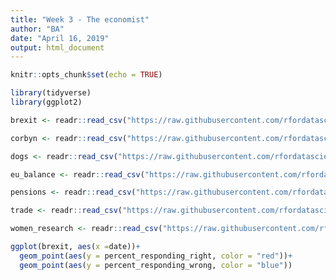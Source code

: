 ```yaml
---
title: "Week 3 - The economist"
author: "BA"
date: "April 16, 2019"
output: html_document
---
```


```r
knitr::opts_chunk$set(echo = TRUE)
```

```r

library(tidyverse)
library(ggplot2)

```


```r
brexit <- readr::read_csv("https://raw.githubusercontent.com/rfordatascience/tidytuesday/master/data/2019/2019-04-16/brexit.csv")

corbyn <- readr::read_csv("https://raw.githubusercontent.com/rfordatascience/tidytuesday/master/data/2019/2019-04-16/corbyn.csv")

dogs <- readr::read_csv("https://raw.githubusercontent.com/rfordatascience/tidytuesday/master/data/2019/2019-04-16/dogs.csv")

eu_balance <- readr::read_csv("https://raw.githubusercontent.com/rfordatascience/tidytuesday/master/data/2019/2019-04-16/eu_balance.csv")

pensions <- readr::read_csv("https://raw.githubusercontent.com/rfordatascience/tidytuesday/master/data/2019/2019-04-16/pensions.csv")

trade <- readr::read_csv("https://raw.githubusercontent.com/rfordatascience/tidytuesday/master/data/2019/2019-04-16/trade.csv")

women_research <- readr::read_csv("https://raw.githubusercontent.com/rfordatascience/tidytuesday/master/data/2019/2019-04-16/women_research.csv")
```

```r

ggplot(brexit, aes(x =date))+
  geom_point(aes(y = percent_responding_right, color = "red"))+
  geom_point(aes(y = percent_responding_wrong, color = "blue"))

```

